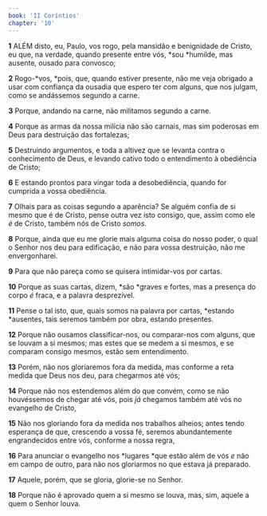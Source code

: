 ```yaml
---
book: 'II Coríntios'
chapter: '10'
---
```


**1** ALÉM disto, eu, Paulo, vos rogo, pela mansidão e benignidade de Cristo, eu que, na verdade, quando presente entre vós, *sou *humilde, mas ausente, ousado para convosco;

**2** Rogo-*vos, *pois, que, quando estiver presente, não me veja obrigado a usar com confiança da ousadia que espero ter com alguns, que nos julgam, como se andássemos segundo a carne.

**3** Porque, andando na carne, não militamos segundo a carne.

**4** Porque as armas da nossa milícia não são carnais, mas sim poderosas em Deus para destruição das fortalezas;

**5** Destruindo argumentos, e toda a altivez que se levanta contra o conhecimento de Deus, e levando cativo todo o entendimento à obediência de Cristo;

**6** E estando prontos para vingar toda a desobediência, quando for cumprida a vossa obediência.

**7** Olhais para as coisas segundo a aparência? Se alguém confia de si mesmo que é de Cristo, pense outra vez isto consigo, que, assim como ele _é_ de Cristo, também nós de Cristo _somos_.

**8** Porque, ainda que eu me glorie mais alguma coisa do nosso poder, o qual o Senhor nos deu para edificação, e não para vossa destruição, não me envergonharei.

**9** Para que não pareça como se quisera intimidar-vos por cartas.

**10** Porque as suas cartas, dizem, *são *graves e fortes, mas a presença do corpo _é_ fraca, e a palavra desprezível.

**11** Pense o tal isto, que, quais somos na palavra por cartas, *estando *ausentes, tais seremos também por obra, estando presentes.

**12** Porque não ousamos classificar-nos, ou comparar-nos com alguns, que se louvam a si mesmos; mas estes que se medem a si mesmos, e se comparam consigo mesmos, estão sem entendimento.

**13** Porém, não nos gloriaremos fora da medida, mas conforme a reta medida que Deus nos deu, para chegarmos até vós;

**14** Porque não nos estendemos além do que convém, como se não houvéssemos de chegar até vós, pois _já_ chegamos também até vós no evangelho de Cristo,

**15** Não nos gloriando fora da medida nos trabalhos alheios; antes tendo esperança de que, crescendo a vossa fé, seremos abundantemente engrandecidos entre vós, conforme a nossa regra,

**16** Para anunciar o evangelho nos *lugares *que estão além de vós _e_ não em campo de outro, para não nos gloriarmos no que estava já preparado.

**17** Aquele, porém, que se gloria, glorie-se no Senhor.

**18** Porque não é aprovado quem a si mesmo se louva, mas, sim, aquele a quem o Senhor louva.
